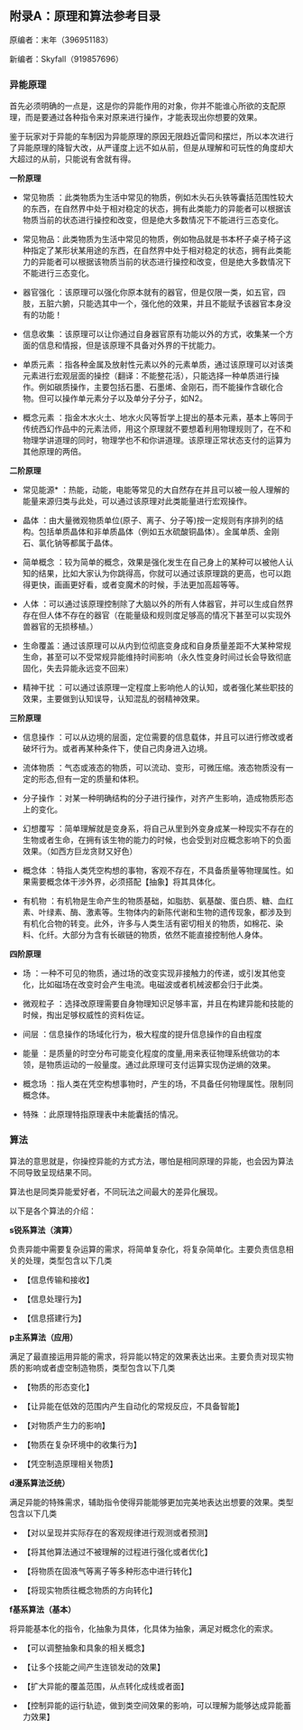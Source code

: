 ## 附录A：原理和算法参考目录

原编者：末年（396951183）

新编者：Skyfall（919857696）


### 异能原理

首先必须明确的一点是，这是你的异能作用的对象，你并不能谁心所欲的支配原理，而是要通过各种指令来对原来进行操作，才能表现出你想要的效果。

鉴于玩家对于异能的车制因为异能原理的原因无限趋近雷同和摆烂，所以本次进行了异能原理的降智大改，从严谨度上远不如从前，但是从理解和可玩性的角度却大大超过的从前，只能说有舍就有得。

**一阶原理**

- 常见物质 ：此类物质为生活中常见的物质，例如木头石头铁等囊括范围性较大的东西，在自然界中处于相对稳定的状态，拥有此类能力的异能者可以根据该物质当前的状态进行操控和改变，但是绝大多数情况下不能进行三态变化。

- 常见物品：此类物质为生活中常见的物质，例如物品就是书本杯子桌子椅子这种指定了某形状某用途的东西，在自然界中处于相对稳定的状态，拥有此类能力的异能者可以根据该物质当前的状态进行操控和改变，但是绝大多数情况下不能进行三态变化。

- 器官强化 ：该原理可以强化你原本就有的器官，但是仅限一类，如五官，四肢，五脏六腑，只能选其中一个，强化他的效果，并且不能赋予该器官本身没有的功能！

- 信息收集 ：该原理可以让你通过自身器官原有功能以外的方式，收集某一个方面的信息和情报，但是该原理不具备对外界的干扰能力。

- 单质元素 ：指各种金属及放射性元素以外的元素单质，通过该原理可以对该类元素进行宏观层面的操控（翻译：不能整花活），只能选择一种单质进行操作。例如碳质操作，主要包括石墨、石墨烯、金刚石，而不能操作含碳化合物。但可以操作单元素分子以及单分子分子，如N2。

- 概念元素 ：指金木水火土、地水火风等哲学上提出的基本元素，基本上等同于传统西幻作品中的元素法师，用这个原理就不要想着利用物理规则了，在不和物理学讲道理的同时，物理学也不和你讲道理。该原理正常状态支付的运算为其他原理的两倍。

**二阶原理**

- 常见能源* ：热能，动能，电能等常见的大自然存在并且可以被一般人理解的能量来源归类与此处，可以通过该原理对此类能量进行宏观操作。

- 晶体 ：由大量微观物质单位(原子、离子、分子等)按一定规则有序排列的结构。包括单质晶体和非单质晶体（例如五水硫酸铜晶体）。金属单质、金刚石、氯化钠等都属于晶体。

- 简单概念 ：较为简单的概念，效果是强化发生在自己身上的某种可以被他人认知的结果，比如大家认为你跳得高，你就可以通过该原理跳的更高，也可以跑得更快，画画更好看，或者变魔术的时候，手法更加高超等等。

- 人体 ：可以通过该原理控制除了大脑以外的所有人体器官，并可以生成自然界存在但人体不存在的器官（在能量级和规则度足够高的情况下甚至可以实现外兽器官的无损移植。）

- 生命覆盖：通过该原理可以从内到位彻底变身成和自身质量差距不大某种常规生命，甚至可以不受常规异能维持时间影响（永久性变身时间过长会导致彻底固化，失去异能永远变不回来）

- 精神干扰 ：可以通过该原理一定程度上影响他人的认知，或者强化某些职技的效果，主要做到认知误导，认知混乱的弱精神效果。

**三阶原理**

- 信息操作 ：可以从边境的层面，定位需要的信息载体，并且可以进行修改或者破坏行为。或者再某种条件下，使自己肉身进入边境。

- 流体物质 ：气态或液态的物质，可以流动、变形，可微压缩。液态物质没有一定的形态,但有一定的质量和体积。

- 分子操作 ：对某一种明确结构的分子进行操作，对齐产生影响，造成物质形态上的变化。

- 幻想覆写 ：简单理解就是变身系，将自己从里到外变身成某一种现实不存在的生物或者生命，在拥有该生物的能力的时候，也会受到对应概念影响下的负面效果。（如西方巨龙贪财又好色）

- 概念体 ：特指人类凭空构想的事物，客观不存在，不具备质量等物理属性。如果需要概念体干涉外界，必须搭配【抽象】将其具体化。

- 有机物 ：有机物是生命产生的物质基础，如脂肪、氨基酸、蛋白质、糖、血红素、叶绿素、酶、激素等。生物体内的新陈代谢和生物的遗传现象，都涉及到有机化合物的转变。此外，许多与人类生活有密切相关的物质，如棉花、染料、化纤。大部分为含有长碳链的物质，依然不能直接控制他人身体。

**四阶原理**

- 场 ：一种不可见的物质，通过场的改变实现非接触力的传递，或引发其他变化，比如磁场在改变时会产生电流。电磁波或者机械波都会归于此类。

- 微观粒子 ：选择改原理需要自身物理知识足够丰富，并且在构建异能和技能的时候，掏出足够权威性的资料佐证。

- 间层 ：信息操作的场域化行为，极大程度的提升信息操作的自由程度

- 能量 ：是质量的时空分布可能变化程度的度量,用来表征物理系统做功的本领，是物质运动的一般量度。通过此原理可支付运算实现伪逆熵的效果。

- 概念场 ：指人类在凭空构想事物时，产生的场，不具备任何物理属性。限制同概念体。

- 特殊 ：此原理特指原理表中未能囊括的情况。

### 算法

算法的意思就是，你操控异能的方式方法，哪怕是相同原理的异能，也会因为算法不同导致呈现结果不同。

算法也是同类异能爱好者，不同玩法之间最大的差异化展现。

以下是各个算法的介绍：

**s锐系算法（演算）**

负责异能中需要复杂运算的需求，将简单复杂化，将复杂简单化。主要负责信息相关的处理，类型包含以下几类
- 【信息传输和接收】

- 【信息处理行为】

- 【信息搭建行为】

**p主系算法（应用）**

满足了最直接运用异能的需求，将异能以特定的效果表达出来。主要负责对现实物质的影响或者虚空制造物质，类型包含以下几类

- 【物质的形态变化】

- 【让异能在低效的范围内产生自动化的常规反应，不具备智能】

- 【对物质产生力的影响】

- 【物质在复杂环境中的收集行为】

- 【凭空制造原理相关物质】

**d漫系算法泛统）**

满足异能的特殊需求，辅助指令使得异能能够更加完美地表达出想要的效果。类型包含以下几类

- 【对以呈现并实际存在的客观规律进行观测或者预测】

- 【将其他算法通过不被理解的过程进行强化或者优化】

- 【将物质在固液气等离子等多种形态中进行转化】

- 【将现实物质往概念物质的方向转化】

**f基系算法（基本）**

将异能基本化的指令，化抽象为具体，化具体为抽象，满足对概念化的索求。

- 【可以调整抽象和具象的相关概念】

- 【让多个技能之间产生连锁发动的效果】

- 【扩大异能的覆盖范围，从点转化成线或者面】

- 【控制异能的运行轨迹，做到类空间效果的影响，可以理解为能够达成异能蓄力效果】

